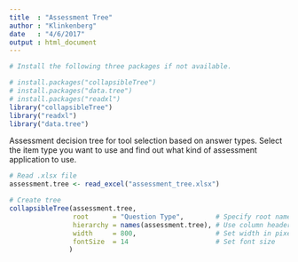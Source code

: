 ```yaml
---
title  : "Assessment Tree"
author : "Klinkenberg"
date   : "4/6/2017"
output : html_document
---
```


```r
# Install the following three packages if not available.

# install.packages("collapsibleTree")
# install.packages("data.tree")
# install.packages("readxl")
library("collapsibleTree")
library("readxl")
library("data.tree")
```

Assessment decision tree for tool selection based on answer types. Select the item type you want to use and find out what kind of assessment application to use.

```r
# Read .xlsx file
assessment.tree <- read_excel("assessment_tree.xlsx")

# Create tree
collapsibleTree(assessment.tree,
                root      = "Question Type",        # Specify root name. This can be any string
                hierarchy = names(assessment.tree), # Use column headers from .xlsx file as branches
                width     = 800,                    # Set width in pixels
                fontSize  = 14                      # Set font size
               )
```


